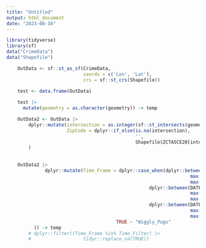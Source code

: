 ```yaml
---
title: "Untitled"
output: html_document
date: "2023-08-16"
---
```


```r
library(tidyverse)
library(sf)
data("CrimeData")
data("Shapefile")
```

```r
    OutData <- sf::st_as_sf(CrimeData,
                            coords = c('Lon', 'Lat'),
                            crs = sf::st_crs(Shapefile))

    test <- data.frame(OutData)
    
    test |> 
      mutate(geometry = as.character(geometry)) -> temp

    OutData2 <- OutData |>
        dplyr::mutate(intersection = as.integer(sf::st_intersects(geometry, Shapefile)),
                      ZipCode = dplyr::if_else(is.na(intersection),
                                               '',
                                               Shapefile$ZCTA5CE20[intersection])
        ) 
    
    
    OutData2 |> 
              dplyr::mutate(Time_Frame = dplyr::case_when(dplyr::between(DATEFILTER,
                                                                   max(OutData2$DATEFILTER, na.rm = TRUE)-30,
                                                                   max(OutData2$DATEFILTER, na.rm = TRUE))    ~ "30 Days",
                                                    dplyr::between(DATEFILTER,
                                                                   max(OutData2$DATEFILTER, na.rm = TRUE)-60,
                                                                   max(OutData2$DATEFILTER, na.rm = TRUE)-31) ~ "60 Days",
                                                    dplyr::between(DATEFILTER,
                                                                   max(OutData2$DATEFILTER, na.rm = TRUE)-90,
                                                                   max(OutData2$DATEFILTER, na.rm = TRUE)-61) ~ "90 Days",
                                        TRUE ~ "Wiggly_Pugs"
          )) -> temp
        # dplyr::filter((Time_Frame %in% Time_Filter) |>
        #                   tidyr::replace_na(TRUE))
```
